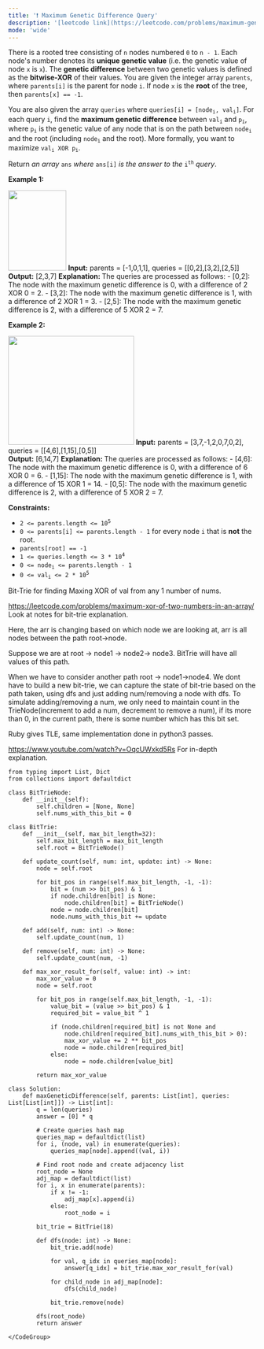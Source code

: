 ```yaml
---
title: '❗️ Maximum Genetic Difference Query'
description: '[leetcode link](https://leetcode.com/problems/maximum-genetic-difference-query/description/)'
mode: 'wide'
---
```

<Tabs>
  <Tab title="Question" icon="circle-question" iconType="regular">
    <Card>
      <p>There is a rooted tree consisting of <code>n</code> nodes numbered <code>0</code> to <code>n - 1</code>. Each node&#39;s number denotes its <strong>unique genetic value</strong> (i.e. the genetic value of node <code>x</code> is <code>x</code>). The <strong>genetic difference</strong> between two genetic values is defined as the <strong>bitwise-</strong><strong>XOR</strong> of their values. You are given the integer array <code>parents</code>, where <code>parents[i]</code> is the parent for node <code>i</code>. If node <code>x</code> is the <strong>root</strong> of the tree, then <code>parents[x] == -1</code>.</p>  <p>You are also given the array <code>queries</code> where <code>queries[i] = [node<sub>i</sub>, val<sub>i</sub>]</code>. For each query <code>i</code>, find the <strong>maximum genetic difference</strong> between <code>val<sub>i</sub></code> and <code>p<sub>i</sub></code>, where <code>p<sub>i</sub></code> is the genetic value of any node that is on the path between <code>node<sub>i</sub></code> and the root (including <code>node<sub>i</sub></code> and the root). More formally, you want to maximize <code>val<sub>i</sub> XOR p<sub>i</sub></code>.</p>  <p>Return <em>an array </em><code>ans</code><em> where </em><code>ans[i]</code><em> is the answer to the </em><code>i<sup>th</sup></code><em> query</em>.</p>   <p><strong class="example">Example 1:</strong></p> <img alt="" src="https://assets.leetcode.com/uploads/2021/06/29/c1.png" style="width: 118px; height: 163px;" />  <strong>Input:</strong> parents = [-1,0,1,1], queries = [[0,2],[3,2],[2,5]] <br/> <strong>Output:</strong> [2,3,7] <strong>Explanation: </strong>The queries are processed as follows: - [0,2]: The node with the maximum genetic difference is 0, with a difference of 2 XOR 0 = 2. - [3,2]: The node with the maximum genetic difference is 1, with a difference of 2 XOR 1 = 3. - [2,5]: The node with the maximum genetic difference is 2, with a difference of 5 XOR 2 = 7.   <p><strong class="example">Example 2:</strong></p> <img alt="" src="https://assets.leetcode.com/uploads/2021/06/29/c2.png" style="width: 256px; height: 221px;" />  <strong>Input:</strong> parents = [3,7,-1,2,0,7,0,2], queries = [[4,6],[1,15],[0,5]] <br/> <strong>Output:</strong> [6,14,7] <strong>Explanation: </strong>The queries are processed as follows: - [4,6]: The node with the maximum genetic difference is 0, with a difference of 6 XOR 0 = 6. - [1,15]: The node with the maximum genetic difference is 1, with a difference of 15 XOR 1 = 14. - [0,5]: The node with the maximum genetic difference is 2, with a difference of 5 XOR 2 = 7.    <p><strong>Constraints:</strong></p>  <ul>  <li><code>2 &lt;= parents.length &lt;= 10<sup>5</sup></code></li>  <li><code>0 &lt;= parents[i] &lt;= parents.length - 1</code> for every node <code>i</code> that is <strong>not</strong> the root.</li>  <li><code>parents[root] == -1</code></li>  <li><code>1 &lt;= queries.length &lt;= 3 * 10<sup>4</sup></code></li>  <li><code>0 &lt;= node<sub>i</sub> &lt;= parents.length - 1</code></li>  <li><code>0 &lt;= val<sub>i</sub> &lt;= 2 * 10<sup>5</sup></code></li> </ul> 
    </Card>
  </Tab>
  <Tab title="Solution" icon="lightbulb" iconType="regular" >
    <Card>
      Bit-Trie for finding Maxing XOR of val from any 1 number of nums.

https://leetcode.com/problems/maximum-xor-of-two-numbers-in-an-array/ 
Look at notes for bit-trie explanation. 

Here, the arr is changing based on which node we are looking at, arr is all nodes between the path root-&gt;node. 

Suppose we are at root -&gt; node1 -&gt; node2-&gt; node3. BitTrie will have all values of this path.

When we have to consider another path root -&gt; node1-&gt;node4. We dont have to build a new bit-trie, we can capture the state of bit-trie based on the path taken, using dfs and just adding num/removing a node with dfs. To simulate adding/removing a num, we only need to maintain count in the TrieNode(increment to add a num, decrement to remove a num), if its more than 0, in the current path, there is some number which has this bit set.

Ruby gives TLE, same implementation done in python3 passes.


https://www.youtube.com/watch?v=OqcUWxkd5Rs For in-depth explanation.
    </Card>
  <Expandable title="code">
    <CodeGroup dropdown>
```python3 title="Maximum Genetic Difference Query" lines
from typing import List, Dict
from collections import defaultdict

class BitTrieNode:
    def __init__(self):
        self.children = [None, None]
        self.nums_with_this_bit = 0

class BitTrie:
    def __init__(self, max_bit_length=32):
        self.max_bit_length = max_bit_length
        self.root = BitTrieNode()
    
    def update_count(self, num: int, update: int) -> None:
        node = self.root
        
        for bit_pos in range(self.max_bit_length, -1, -1):
            bit = (num >> bit_pos) & 1
            if node.children[bit] is None:
                node.children[bit] = BitTrieNode()
            node = node.children[bit]
            node.nums_with_this_bit += update
    
    def add(self, num: int) -> None:
        self.update_count(num, 1)
    
    def remove(self, num: int) -> None:
        self.update_count(num, -1)
    
    def max_xor_result_for(self, value: int) -> int:
        max_xor_value = 0
        node = self.root
        
        for bit_pos in range(self.max_bit_length, -1, -1):
            value_bit = (value >> bit_pos) & 1
            required_bit = value_bit ^ 1
            
            if (node.children[required_bit] is not None and 
                node.children[required_bit].nums_with_this_bit > 0):
                max_xor_value += 2 ** bit_pos
                node = node.children[required_bit]
            else:
                node = node.children[value_bit]
                
        return max_xor_value

class Solution:
    def maxGeneticDifference(self, parents: List[int], queries: List[List[int]]) -> List[int]:
        q = len(queries)
        answer = [0] * q
        
        # Create queries hash map
        queries_map = defaultdict(list)
        for i, (node, val) in enumerate(queries):
            queries_map[node].append((val, i))
        
        # Find root node and create adjacency list
        root_node = None
        adj_map = defaultdict(list)
        for i, x in enumerate(parents):
            if x != -1:
                adj_map[x].append(i)
            else:
                root_node = i
        
        bit_trie = BitTrie(18)
        
        def dfs(node: int) -> None:
            bit_trie.add(node)
            
            for val, q_idx in queries_map[node]:
                answer[q_idx] = bit_trie.max_xor_result_for(val)
            
            for child_node in adj_map[node]:
                dfs(child_node)
            
            bit_trie.remove(node)
        
        dfs(root_node)
        return answer
```
    </CodeGroup>
  </Expandable>
  </Tab>
</Tabs>